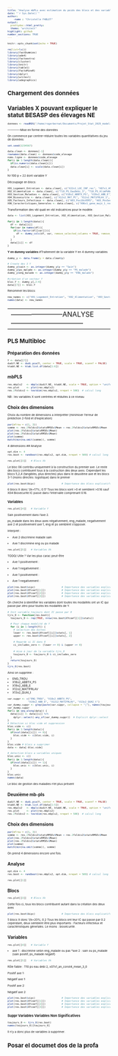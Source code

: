 ---
title: "Analyse mbPLs avec estimation du poids des blocs et des variables dans l'explication de Y et sélection de variables"
date: "`r Sys.Date()`"
author: 
    -name : "Christelle FABLET"
output:
  prettydoc::html_pretty:
  theme: "architect"
highlight: github
number_sections: TRUE
---
<style type="text/css">
  body{
    font-size: 5pt;
  }
</style>

```{r setup, include=FALSE}
knitr::opts_chunk$set(echo = TRUE)
```



```{r,error=FALSE, message=FALSE, warning=FALSE, include=F, eval=T}
rm(list=ls())
library(fastDummies)
library(ade4)
library(factoextra)
library(cluster)
library(knitr)
library(table1)
library(FactoMineR)
library(dplyr)
library(writexl)
library(adegraphics)
```

# Chargement des données

# Variables X pouvant expliquer le statut BESASP des élevages NE
```{r}
donnees <- readRDS("/home/rogerbernat/Documents/Projet_Stat_2025_modelisation/data_post_etape_4_Mean.Rdata")

```

-------------Mise en forme des données 

On commence par centrer-réduire toutes les variables quantitatives du jeu de données:

```{r}
set.seed(1234567)

data.clean <- donnees[-1]
rownames(data.clean) <- donnees$code_elevage
noms.ligne <- donnees$code_elevage
for(i in 1:length(data.clean)){
  if(is.numeric(data.clean[i]))
  data.clean[i] <- scale(data.clean[i])
}
```


N=100
p = 22 dont variable Y

Découpage en blocs:
 
```{r}
X01_Logement_Entretien <- data.clean[, c("X22x1_LOC_INF_rec", "X07x1_AN_CONST4_mean_3", "ENG_TROU", "T13_ENG_milieuDegrad.x")]
X02_Alimentation <- data.clean[, c("T10_PS_EauDebi_3", "T10_PS_AlimPoNourrLongpPo", "X09x3_FAB_CROISS_reg_rec")]
X03_Gestion_Maladies <- data.clean[, c("X18x2_ABBTX_PS", "X19x2_ABB_E")]
X04_Biosecurite <- data.clean[, c("X12x2_MAT_PC", "X12x2_MAT1FRLAV_1", "T16_BS_TenueSpeciElev", "X13x2_QUAI_t")]
X05_Facteurs_Infectieux <- data.clean[, c("A03_Pos10sVERS", "A03_PosSeroMyAs", "A03_TxPosSero22sTgReel", "A04_My10Mfloc", "A05_TxPos10sGRIPPEReel")]
X06_Caracteristiques_Generales <- data.clean[, c("X06x1_gene_majo_1_rec", "X25x1_ElvAlterChoiPers", "LR_LRF")]

```

Transformation des vbl quali en vbl indicatrices pour le modèle:

```{r}
data <- list(X01_Logement_Entretien, X02_Alimentation, X03_Gestion_Maladies, X04_Biosecurite, X05_Facteurs_Infectieux, X06_Caracteristiques_Generales)

for(i in 1:length(data)){
  df <- data[[i]]
  for(var in names(df)){
    if(is.factor(df[[var]])){
      df <- dummy_cols(df, var, remove_selected_columns = TRUE, remove_most_frequent_dummy = TRUE)
    }
  }
  data[[i]] <- df
}
```
__Y en dummy variables__
#Traitement de la variable Y en 4 dummy variables
```{r}
dummy_y <- data.frame(y = data.clean$y)

# Create des 3 Y
dummy_y$sain <- as.integer(dummy_y$y == "Sain")
dummy_y$ps_malade <- as.integer(dummy_y$y == "PS_malade")
dummy_y$eng_malade <- as.integer(dummy_y$y == "ENG_malade")

```

```{r}
#création d'un vecteur Y
bloc.Y <- dummy_y[,2:4]
data[[7]] <- bloc.Y
```

Renommer les blocs:
```{r, echo = T, warning = F, message = F}
new_names <- c("X01_Logement_Entretien", "X02_Alimentation", "X03_Gestion_Maladies", "X04_Biosecurite", "X05_Facteurs_Infectieux", "X06_Caracteristiques_Generales", "Bloc_Y")
names(data) <- new_names
```

----------------------------------------------------------------
-----------------------ANALYSE  --------------------------------
----------------------------------------------------------------
# PLS Multibloc

## Préparation des données
```{r, echo = T, warning = F, message = F}
Y <- data[[7]]
dudiY.NE <- dudi.pca(Y, center = TRUE, scale = TRUE, scannf = FALSE)
ktabX.NE <- ktab.list.df(data[1:6])
```

## mbPLS
```{r, echo = T, warning = F, message = F}
res.mbpls2   <- mbpls(dudiY.NE, ktabX.NE, scale = TRUE, option = "uniform", scannf = F, nf = 10)
res.plot     <- plot(res.mbpls2)
res.2foldcv2 <- testdim(res.mbpls2, nrepet = 500)  # calcul long
```

NB : les variables X sont centrées et réduites à ce niveau

## Choix des dimensions

Choix du nombre de dimensions a interpréter (minimiser l'erreur de prédiction 2-fold et d'explication)
```{r, echo = T, warning = F, message = F}
par(mfrow = c(1, 3))
somme <- res.2foldcv2$statsRMSEv$Mean + res.2foldcv2$statsRMSEc$Mean
plot(res.2foldcv2$statsRMSEc$Mean)
plot(res.2foldcv2$statsRMSEv$Mean)
plot(somme)
match(min(na.omit(somme)), somme)
```

4 dimensions
## Analyse

```{r, echo = T, warning = F, message = F}
opt.dim <- 4
res.boot <- randboot(res.mbpls2, opt.dim, nrepet = 500) # calcul long
```

```{r, echo = T, warning = F, message = F}
res.plot[[3]]   # Blocs Xk
```

Le bloc 06 contribu uniquement à la construction du premier axe. Le reste des bocs contribuent tous à la costruction des deux axes. Cependant les blocs 5,2,4 (tangibles, plus directes) plus dans le deuxième axe et les blocs 3-1 (moins directes: logistique) dans le premer

```{r}
plot(res.boot$bipc)                  # Importance des blocs explicatifs (seuil 1/K, K = nb blocs)
```
6 blocs X donc 1/k=17%; 0.17
Tous les blocs sont >0 et semblent >0.16 sauf  X04 Biosecurite IC passe dans l'intervalle comprenant 0.16.

### Variables

```{r, echo = T, warning = F, message = F}
res.plot[[4]]   # Variable Y
```

Sain positivement dans l'axe 2. 

ps_malade dans les deux axes négativement, eng_malade, negativement axe 2 et positivement axe 1, eng et ps semblent s'opposer.

Interpret : 

* Axe 2 discrimine malade sain

* Axe 1 discrimine eng ou ps malade
```{r}
res.plot[[5]]   # Variables Xk
```

TODO/ Utile ? Var les plus carac peut-être

* Axe 1 positivement : 

* Axe 1 negativement : 

* Axe 1 positivement : 

* Axe 1 negativement : 
```{r}
plot(res.boot$vipc)                  # Importance des variables explicatives (pour tout le bloc Y ; seuil 1/P)
plot(res.boot$XYcoef[[1]])           # Importance des variables explicatives (pour la variable y1 ; seuil 0)
plot(res.boot$XYcoef[[2]])           # Importance des variables explicatives (pour la variable y2 ; seuil 0)
plot(res.boot$XYcoef[[3]])           # Importance des variables explicatives (pour la variable y2 ; seuil 0)
``` 

On cherche à identifier les variables dont toutes les modalités ont un IC qui passe par zéro pour toutes les modalités de Y.

```{r}

# Init variable toujours dont IC passe par 0
tjrs_0 <- function(res.boot){
  toujours_0 <- rep(TRUE, nrow(res.boot$XYcoef[[1]]$stats))

  # Pour chaque modalité de Y
  for (i in 1:length(Y)) {
    # selection des bornes
    lower <- res.boot$XYcoef[[i]]$stats[, 1]
    upper <- res.boot$XYcoef[[i]]$stats[, 2]
    
    # Regarde si IC dans 0
    ci_includes_zero <- (lower <= 0) & (upper >= 0)
    
    # mise à jour de la variable tjrs_0
    toujours_0 <- toujours_0 & ci_includes_zero
  }
  return(toujours_0)
}
tjrs_0(res.boot)
```

Ainsi on supprime :

* ENG_TROU
* X18x2_ABBTX_PS
* X19x2_ABB_E
* X12x2_MAT1FRLAV
* X13x2_QUAI_t

```{r}
var.suppr <- c("ENG_TROU", "X18x2_ABBTX_PS",
              "X19x2_ABB_E", "X12x2_MAT1FRLAV", "X13x2_QUAI_t")
var_dummy.suppr <- grep(paste(var.suppr, collapse = "|"), names(toujours_0), value = TRUE)
var_dummy.suppr
for(i in seq_along(data)) {
  data[[i]] <- data[[i]] %>%
    dplyr::select(-any_of(var_dummy.suppr))  # Explicit dplyr::select
}
# Détection si bloc vide et suppression
bloc.vide <- c()
for(i in 1:length(data)){
  if(ncol(data[[i]]) == 0){
    bloc.vide <- c(bloc.vide, i)
  }
}
bloc.vide # blocs a supprimer 
data <- data[-bloc.vide]

# detection blocs a variables uniques 
bloc.unic <- c()
for(i in 1:length(data)){
  if(ncol(data[[i]]) == 1){
    bloc.unic <- c(bloc.unic, i)
  }
}
bloc.unic
names(data)
```
Le bloc de gestion des maladies n'et plus présent

## Deuxième mb-pls

```{r, echo = T, warning = F, message = F}
dudiY.NE <- dudi.pca(Y, center = TRUE, scale = TRUE, scannf = FALSE)
ktabX.NE <- ktab.list.df(data[1:5])
res.mbpls2   <- mbpls(dudiY.NE, ktabX.NE, scale = TRUE, option = "uniform", scannf = F, nf = 10)
res.plot     <- plot(res.mbpls2)
res.2foldcv2 <- testdim(res.mbpls2, nrepet = 500)  # calcul long
```

## Choix des dimensions

```{r, echo = T, warning = F, message = F}
par(mfrow = c(1, 3))
somme <- res.2foldcv2$statsRMSEv$Mean + res.2foldcv2$statsRMSEc$Mean
plot(res.2foldcv2$statsRMSEc$Mean)
plot(res.2foldcv2$statsRMSEv$Mean)
plot(somme)
match(min(na.omit(somme)), somme)
```
On prend 4 dimensions encore une fois.

## Analyse

```{r, echo = T, warning = F, message = F}
opt.dim <- 4
res.boot <- randboot(res.mbpls2, opt.dim, nrepet = 500) # calcul long
```

```{r, echo = T, warning = F, message = F}
res.plot[[1]]
```

## Blocs
```{r, echo = T, warning = F, message = F}
res.plot[[3]]   # Blocs Xk
```
Cette fois ci, tous les blocs contribuent autant dans la création des deux axes
```{R}
plot(res.boot$bipc)                  # Importance des blocs explicatifs (seuil 1/K, K = nb blocs)
```

5 blocs X donc 1/k=20%; 0.2
Tous les blocs ont leur IC qui passe par 0.2 cependant, deux semblent être plus importants : Facteurs infectieux et caractéristiques géneŕales.
Le moins : biosécurité.

## Variables
```{r, echo = T, warning = F, message = F}
res.plot[[4]]   # Variable Y
```

* axe 1 : discrimine selon eng_malade ou pas
*axe 2 : sain ou ps_malade (sain positif, ps_malade negatif) 
```{r}
res.plot[[5]]   # Variables Xk
```
Rôle faible : T10 ps eau debi 2, x07x1_an_const4_mean_3_0

Positif axe 1:

Négatif axe 1:

Positif axe 2:

Négatif axe 2:

```{r}
plot(res.boot$vipc)                  # Importance des variables explicatives (pour tout le bloc Y ; seuil 1/P)
plot(res.boot$XYcoef[[1]])           # Importance des variables explicatives (pour la variable y1 ; seuil 0)
plot(res.boot$XYcoef[[2]])           # Importance des variables explicatives (pour la variable y2 ; seuil 0)
plot(res.boot$XYcoef[[3]])           # Importance des variables explicatives (pour la variable y3 ; seuil 0)
```  

### Suppr Variables Variables Non Significatives

```{r}
toujours_0 <- tjrs_0(res.boot)
names(toujours_0)[toujours_0]
```
Il n'y a donc plus de variables à supprimer.

# Posar el documet dos de la profa